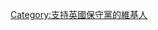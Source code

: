 {{Userbox
  |border-c = #00155B
  |border-s = 1
  |id-c     = white
  |info-c   = {{Party_meta/color/保守黨_(英國)}}
  |info-s   = 9
  |info-fc  = #FFFFFF
  |id       = <span style="color:blue;">Tories</span>
  |info     = 這個用戶支持英國[[保守黨 (英國)|<span style="color:white;">'''保守黨'''</span>]]
}}

[[Category:支持英國保守黨的維基人]]